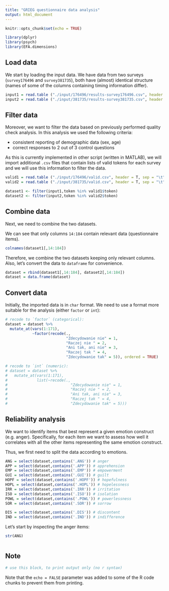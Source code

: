 ```yaml
---
title: "GRIEG questionnaire data analysis"
output: html_document
---
```


```r
knitr::opts_chunk$set(echo = TRUE)

library(dplyr)
library(psych)
library(EFA.dimensions)
```

## Load data

We start by loading the input data. We have data from two surveys (`survey176496` and `survey381735`), both have (almost) identical structure (names of some of the columns containing timing information differ).

```r
input1 = read.table ("./input/176496/results-survey176496.csv", header = T, sep = ",")
input2 = read.table ("./input/381735/results-survey381735.csv", header = T, sep = ",")
```

## Filter data

Moreover, we want to filter the data based on previously performed quality check analysis. In this analysis we used the following criteria:

* consistent reporting of demographic data (sex, age)
* correct responses to 2 out of 3 control questions

As this is currently implemented in other script (written in MATLAB), we will import additional `.csv` files that contain lists of valid tokens for each survey and we will use this information to filter the data.

```r
valid1 = read.table ("./input/176496/valid.csv", header = T, sep = "\t")
valid2 = read.table ("./input/381735/valid.csv", header = T, sep = "\t")

dataset1 <- filter(input1,token %in% valid1$token)
dataset2 <- filter(input2,token %in% valid2$token)
```

## Combine data

Next, we need to combine the two datasets.

We can see that only columns `14:184` contain relevant data (questionnaire items).

``` r
colnames(dataset1[,14:184])
```

Therefore, we combine the two datasets keeping only relevant columns. Also, let's convert the data to `dataframe` for convenience.

```r
dataset = rbind(dataset1[,14:184], dataset2[,14:184])
dataset = data.frame(dataset)
```

## Convert data

Initially, the imported data is in `char` format. We need to use a format more suitable for the analysis (either `factor` or `int`):

``` r
# recode to `factor` (categorical):
dataset = dataset %>%
  mutate_at(vars(1:171),
            ~factor(recode(.,
                           "Zdecydowanie nie" = 1,
                           "Raczej nie " = 2,
                           "Ani tak, ani nie" = 3,
                           "Raczej tak " = 4,
                           "Zdecydowanie tak" = 5)), ordered = TRUE)

# recode to `int` (numeric):
# dataset = dataset %>%
#   mutate_at(vars(1:171),
#             list(~recode(.,
#                            "Zdecydowanie nie" = 1,
#                            "Raczej nie " = 2,
#                            "Ani tak, ani nie" = 3,
#                            "Raczej tak " = 4,
#                            "Zdecydowanie tak" = 5)))
```

## Reliability analysis

We want to identify items that best represent a given emotion construct (e.g. anger). Specifically, for each item we want to assess how well it correlates with all the other items representing the same emotion construct. 

Thus, we first need to split the data according to emotions.

``` r
ANG = select(dataset,contains('.ANG')) # anger
APP = select(dataset,contains('.APP')) # apprehension
EMP = select(dataset,contains('.EMP')) # empowerment
GUI = select(dataset,contains('.GUI')) # guilt
HOPF = select(dataset,contains('.HOPF')) # hopefulness
HOPL = select(dataset,contains('.HOPL')) # hopelessness
IRR = select(dataset,contains('.IRR')) # irritation
ISO = select(dataset,contains('.ISO')) # isolation
POWL = select(dataset,contains('.POWL')) # powerlessness
SOR = select(dataset,contains('.SOR')) # sorrow

DIS = select(dataset,contains('.DIS')) # discontent
IND = select(dataset,contains('.IND')) # indifference
```

Let's start by inspecting the anger items:

``` r
str(ANG)
```

``` r

```

## Note

```r
# use this block, to print output only (no r syntax)
```

Note that the `echo = FALSE` parameter was added to some of the R code chunks to prevent them from printing.
